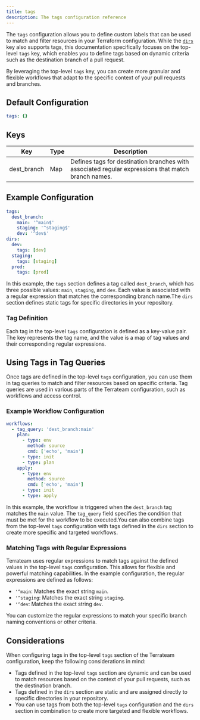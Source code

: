 ```yaml
---
title: tags
description: The tags configuration reference
---
```


The `tags` configuration allows you to define custom labels that can be used to match and filter resources in your Terraform configuration. While the [`dirs`](/configuration-reference/dirs) key also supports tags, this documentation specifically focuses on the top-level `tags` key, which enables you to define tags based on dynamic criteria such as the destination branch of a pull request.

By leveraging the top-level `tags` key, you can create more granular and flexible workflows that adapt to the specific context of your pull requests and branches.

## Default Configuration
```yaml
tags: {}
```

## Keys
| Key | Type | Description | 
| --- | --- | --- | 
| dest_branch | Map | Defines tags for destination branches with associated regular expressions that match branch names. | 

## Example Configuration


```yaml
tags:
  dest_branch:
    main: '^main$'
    staging: '^staging$'
    dev: '^dev$'
dirs:
  dev:
    tags: [dev]
  staging:
    tags: [staging]
  prod:
    tags: [prod]
```
In this example, the `tags` section defines a tag called `dest_branch`, which has three possible values: `main`, `staging`, and `dev`. Each value is associated with a regular expression that matches the corresponding branch name.The `dirs` section defines static tags for specific directories in your repository.
### Tag Definition
Each tag in the top-level `tags` configuration is defined as a key-value pair. The key represents the tag name, and the value is a map of tag values and their corresponding regular expressions.
## Using Tags in Tag Queries
Once tags are defined in the top-level `tags` configuration, you can use them in tag queries to match and filter resources based on specific criteria. Tag queries are used in various parts of the Terrateam configuration, such as workflows and access control.
### Example Workflow Configuration


```yaml
workflows:
  - tag_query: 'dest_branch:main'
    plan:
      - type: env
        method: source
        cmd: ['echo', 'main']
      - type: init
      - type: plan
    apply:
      - type: env
        method: source
        cmd: ['echo', 'main']
      - type: init
      - type: apply
```
In this example, the workflow is triggered when the `dest_branch` tag matches the `main` value. The `tag_query` field specifies the condition that must be met for the workflow to be executed.You can also combine tags from the top-level `tags` configuration with tags defined in the `dirs` section to create more specific and targeted workflows.
### Matching Tags with Regular Expressions
Terrateam uses regular expressions to match tags against the defined values in the top-level `tags` configuration. This allows for flexible and powerful matching capabilities.
In the example configuration, the regular expressions are defined as follows:
 
- `'^main`: Matches the exact string `main`.
- `'^staging`: Matches the exact string `staging`.
- `'^dev`: Matches the exact string `dev`.

You can customize the regular expressions to match your specific branch naming conventions or other criteria.

## Considerations
When configuring tags in the top-level `tags` section of the Terrateam configuration, keep the following considerations in mind: 
- Tags defined in the top-level `tags` section are dynamic and can be used to match resources based on the context of your pull requests, such as the destination branch.
- Tags defined in the `dirs` section are static and are assigned directly to specific directories in your repository.
- You can use tags from both the top-level `tags` configuration and the `dirs` section in combination to create more targeted and flexible workflows.
